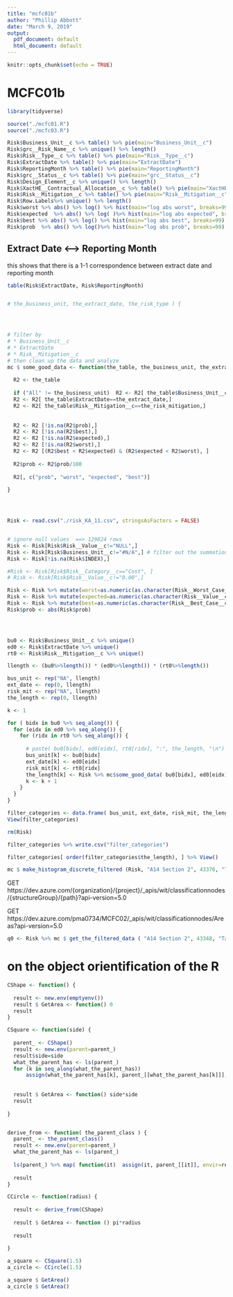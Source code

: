 ```yaml
---
title: "mcfc01b"
author: "Phillip Abbott"
date: "March 9, 2019"
output:
  pdf_document: default
  html_document: default
---
```


```r
knitr::opts_chunk$set(echo = TRUE)
```


# MCFC01b

```r

library(tidyverse)

source("./mcfc01.R")
source("./mcfc03.R")


```




```r
Risk$Business_Unit__c %>% table() %>% pie(main="Business_Unit__c")
Risk$grc__Risk_Name__c %>% unique() %>% length()
Risk$Risk__Type__c %>% table() %>% pie(main="Risk__Type__c")
Risk$ExtractDate %>% table() %>% pie(main="ExtractDate")
Risk$ReportingMonth %>% table() %>% pie(main="ReportingMonth")
Risk$grc__Status__c %>% table() %>% pie(main="grc__Status__c")
Risk$Design_Element__c %>% unique() %>% length()
Risk$XactHE__Contractual_Allocation__c %>% table() %>% pie(main="XactHE__Contractual_Allocation__c")
Risk$Risk__Mitigation__c %>% table() %>% pie(main="Risk__Mitigation__c")
Risk$Row.Labels%>% unique() %>% length()
Risk$worst %>% abs() %>% log() %>% hist(main="log abs worst", breaks=99)
Risk$expected  %>% abs() %>% log( )%>% hist(main="log abs expected", breaks=99)
Risk$best %>% abs() %>% log() %>% hist(main="log abs best", breaks=99)
Risk$prob  %>% abs() %>% log()%>% hist(main="log abs prob", breaks=99)


```

## Extract Date <--> Reporting Month

this shows that there is a 1-1 correspondence between extract date and reporting month


```r


table(Risk$ExtractDate, Risk$ReportingMonth)



```



```r

# the_business_unit, the_extract_date, the_risk_type ) {




# filter by
# * Business_Unit__c
# * ExtractDate
# * Risk__Mitigation__c
# then clean up the data and analyze
mc $ some_good_data <- function(the_table, the_business_unit, the_extract_date, the_risk_mitigation ) {
  
  R2 <- the_table
  
  if ("All" != the_business_unit)  R2 <- R2[ the_table$Business_Unit__c==the_business_unit,]
  R2 <- R2[ the_table$ExtractDate==the_extract_date,]
  R2 <- R2[ the_table$Risk__Mitigation__c==the_risk_mitigation,]
  
  
  R2 <- R2 [!is.na(R2$prob),]
  R2 <- R2 [!is.na(R2$best),]
  R2 <- R2 [!is.na(R2$expected),]
  R2 <- R2 [!is.na(R2$worst),]
  R2 <- R2 [(R2$best < R2$expected) & (R2$expected < R2$worst), ]
  
  R2$prob <- R2$prob/100
  
  R2[, c("prob", "worst", "expected", "best")]
  
}




Risk <- read.csv("./risk_KA_11.csv", stringsAsFactors = FALSE)


# ignore null values  ==> 129824 rows
Risk <- Risk[Risk$Risk__Value__c!="NULL",] 
Risk <- Risk[Risk$Business_Unit__c!="#N/A",] # filter out the summation row
Risk <- Risk[!is.na(Risk$INDEX),]

#Risk <- Risk[Risk$Risk__Category__c=="Cost", ]
# Risk <- Risk[Risk$Risk__Value__c!="0.00",] 

Risk <- Risk %>% mutate(worst=as.numeric(as.character(Risk__Worst_Case__c)))
Risk <- Risk %>% mutate(expected=as.numeric(as.character(Risk__Value__c)))
Risk <- Risk %>% mutate(best=as.numeric(as.character(Risk__Best_Case__c)))
Risk$prob <- abs(Risk$prob)




bu0 <- Risk$Business_Unit__c %>% unique()
ed0 <- Risk$ExtractDate %>% unique()
rt0 <- Risk$Risk__Mitigation__c %>% unique()

llength <- (bu0%>%length()) * (ed0%>%length()) * (rt0%>%length())

bus_unit <- rep("NA", llength)
ext_date <- rep(0, llength)
risk_mit <- rep("NA", llength)
the_length <- rep(0, llength)

k <- 1

for ( bidx in bu0 %>% seq_along()) {
  for (eidx in ed0 %>% seq_along()) {
    for (ridx in rt0 %>% seq_along()) {
     
      # paste( bu0[bidx], ed0[eidx], rt0[ridx], ":", the_length, "\n") %>% cat()
      bus_unit[k] <- bu0[bidx]
      ext_date[k] <- ed0[eidx]
      risk_mit[k] <- rt0[ridx]
      the_length[k] <- Risk %>% mc$some_good_data( bu0[bidx], ed0[eidx], rt0[ridx]) %>% nrow() 
      k <- k + 1
    }
  }
}

filter_categories <- data.frame( bus_unit, ext_date, risk_mit, the_length)
View(filter_categories)

rm(Risk)

filter_categories %>% write.csv("filter_categories")

filter_categories[ order(filter_categories$the_length), ] %>% View()

```




```r




mc $ make_histogram_discrete_filtered (Risk, "A14 Section 2", 43376, "Target", 999, 999)


```







GET https://dev.azure.com/{organization}/{project}/_apis/wit/classificationnodes/{structureGroup}/{path}?api-version=5.0



GET https://dev.azure.com/pma0734/MCFC02/_apis/wit/classificationnodes/Areas?api-version=5.0



```r

q0 <- Risk %>% mc $ get_the_filtered_data ( "A14 Section 2", 43348, "Target")

```



# on the object orientification of the R

```r

CShape <- function() {
  
  result <- new.env(emptyenv())
  result $ GetArea <- function() 0
  result
}

CSquare <- function(side) {
  
  parent_ <- CShape()
  result <- new.env(parent=parent_)
  result$side=side
  what_the_parent_has <- ls(parent_)
  for (k in seq_along(what_the_parent_has)) 
      assign(what_the_parent_has[k], parent_[[what_the_parent_has[k]]], envir=result)
  
  
  result $ GetArea <- function() side*side
  result
  
}


derive_from <- function( the_parent_class ) {
  parent_ <- the_parent_class()
  result <- new.env(parent=parent_)
  what_the_parent_has <- ls(parent_)
  
  ls(parent_) %>% map( function(it)  assign(it, parent_[[it]], envir=result) )
  
  result
}

CCircle <- function(radius) {
  
  result <- derive_from(CShape)
  
  result $ GetArea <- function () pi*radius
  
  result
  
}

a_square <- CSquare(1.5)
a_circle <- CCircle(1.5)

a_square $ GetArea()
a_circle $ GetArea()



```








